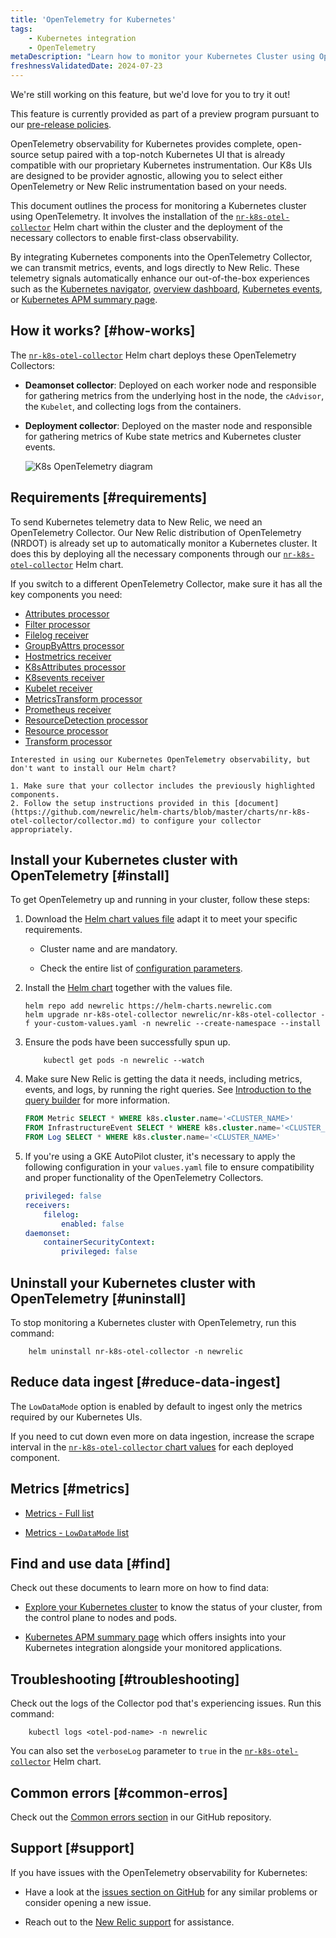 ```yaml
---
title: 'OpenTelemetry for Kubernetes'
tags:
    - Kubernetes integration
    - OpenTelemetry
metaDescription: "Learn how to monitor your Kubernetes Cluster using OpenTelemetry"
freshnessValidatedDate: 2024-07-23
---
```


<Callout title="preview">
  We're still working on this feature, but we'd love for you to try it out!

  This feature is currently provided as part of a preview program pursuant to our [pre-release policies](/docs/licenses/license-information/referenced-policies/new-relic-pre-release-policy).
</Callout>

OpenTelemetry observability for Kubernetes provides complete, open-source setup paired with a top-notch Kubernetes UI that is already compatible with our proprietary Kubernetes instrumentation. Our K8s UIs are designed to be provider agnostic, allowing you to select either OpenTelemetry or New Relic instrumentation based on your needs.

This document outlines the process for monitoring a Kubernetes cluster using OpenTelemetry. It involves the installation of the [`nr-k8s-otel-collector`](https://github.com/newrelic/helm-charts/tree/master/charts/nr-k8s-otel-collector) Helm chart within the cluster and the deployment of the necessary collectors to enable first-class observability.

By integrating Kubernetes components into the OpenTelemetry Collector, we can transmit metrics, events, and logs directly to New Relic. These telemetry signals automatically enhance our out-of-the-box experiences such as the [Kubernetes navigator](/docs/kubernetes-pixie/kubernetes-integration/understand-use-data/kubernetes-cluster-explorer/#navigator-preview), [overview dashboard](/docs/kubernetes-pixie/kubernetes-integration/understand-use-data/kubernetes-cluster-explorer/#cluster-overview-dashboard), [Kubernetes events](/docs/kubernetes-pixie/kubernetes-integration/understand-use-data/kubernetes-cluster-explorer/#browse-your-kubernetes-events), or [Kubernetes APM summary page](/docs/apm/apm-ui-pages/monitoring/kubernetes-summary-page/).

## How it works? [#how-works]

The [`nr-k8s-otel-collector`](https://github.com/newrelic/helm-charts/tree/master/charts/nr-k8s-otel-collector) Helm chart deploys these OpenTelemetry Collectors:

* **Deamonset collector**: Deployed on each worker node and responsible for gathering metrics from the underlying host in the node, the `cAdvisor`, the  `Kubelet`, and collecting logs from the containers.

* **Deployment collector**: Deployed on the master node and responsible for gathering metrics of Kube state metrics and Kubernetes cluster events.

  <img
    title="K8s OpenTelemetry diagram"
    alt="K8s OpenTelemetry diagram"
    src="/images/infrastructure_diagram_k8s-otel-stack.webp"
  />

## Requirements [#requirements]

To send Kubernetes telemetry data to New Relic, we need an OpenTelemetry Collector. Our New Relic distribution of OpenTelemetry (NRDOT) is already set up to automatically monitor a Kubernetes cluster. It does this by deploying all the necessary components through our [`nr-k8s-otel-collector`](https://github.com/newrelic/helm-charts/tree/master/charts/nr-k8s-otel-collector) Helm chart.

If you switch to a different OpenTelemetry Collector, make sure it has all the key components you need:

* [Attributes processor](https://github.com/open-telemetry/opentelemetry-collector-contrib/tree/main/processor/attributesprocessor)
* [Filter processor](https://github.com/open-telemetry/opentelemetry-collector-contrib/tree/main/processor/filterprocessor)
* [Filelog receiver](https://github.com/open-telemetry/opentelemetry-collector-contrib/tree/main/receiver/filelogreceiver)
* [GroupByAttrs processor](https://github.com/open-telemetry/opentelemetry-collector-contrib/tree/main/processor/groupbyattrsprocessor)
* [Hostmetrics receiver](https://github.com/open-telemetry/opentelemetry-collector-contrib/tree/main/receiver/hostmetricsreceiver)
* [K8sAttributes processor](https://github.com/open-telemetry/opentelemetry-collector-contrib/tree/main/processor/k8sattributesprocessor)
* [K8sevents receiver](https://github.com/open-telemetry/opentelemetry-collector-contrib/tree/main/receiver/k8seventsreceiver)
* [Kubelet receiver](https://github.com/open-telemetry/opentelemetry-collector-contrib/tree/main/receiver/kubeletstatsreceiver)
* [MetricsTransform processor](https://github.com/open-telemetry/opentelemetry-collector-contrib/tree/main/processor/metricstransformprocessor)
* [Prometheus receiver](https://github.com/open-telemetry/opentelemetry-collector-contrib/tree/main/receiver/prometheusreceiver)
* [ResourceDetection processor](https://github.com/open-telemetry/opentelemetry-collector-contrib/tree/main/processor/resourcedetectionprocessor)
* [Resource processor](https://github.com/open-telemetry/opentelemetry-collector-contrib/tree/main/processor/resourceprocessor)
* [Transform processor](https://github.com/open-telemetry/opentelemetry-collector-contrib/tree/main/processor/transformprocessor)


<Callout variant="tip">

    Interested in using our Kubernetes OpenTelemetry observability, but don't want to install our Helm chart?

    1. Make sure that your collector includes the previously highlighted components.
    2. Follow the setup instructions provided in this [document](https://github.com/newrelic/helm-charts/blob/master/charts/nr-k8s-otel-collector/collector.md) to configure your collector appropriately.

</Callout>


## Install your Kubernetes cluster with OpenTelemetry [#install]

To get OpenTelemetry up and running in your cluster, follow these steps:

1. Download the [Helm chart values file](https://github.com/newrelic/helm-charts/tree/master/charts/nr-k8s-otel-collector/values.yaml#L20-L24) adapt it to meet your specific requirements.

   * Cluster name and <InlinePopover type="licenseKey"/> are mandatory.

   * Check the entire list of [configuration parameters](https://github.com/newrelic/helm-charts/tree/master/charts/nr-k8s-otel-collector#values).

2. Install the [Helm chart](https://github.com/newrelic/helm-charts/tree/master/charts/nr-k8s-otel-collector) together with the values file.

   ```shell
   helm repo add newrelic https://helm-charts.newrelic.com
   helm upgrade nr-k8s-otel-collector newrelic/nr-k8s-otel-collector -f your-custom-values.yaml -n newrelic --create-namespace --install
   ```

3. Ensure the pods have been successfully spun up.

   ```shell
       kubectl get pods -n newrelic --watch
   ```

4. Make sure New Relic is getting the data it needs, including metrics, events, and logs, by running the right queries. See [Introduction to the query builder](/docs/query-your-data/explore-query-data/query-builder/introduction-query-builder/) for more information.

   ```sql
   FROM Metric SELECT * WHERE k8s.cluster.name='<CLUSTER_NAME>'
   FROM InfrastructureEvent SELECT * WHERE k8s.cluster.name='<CLUSTER_NAME>'
   FROM Log SELECT * WHERE k8s.cluster.name='<CLUSTER_NAME>'
   ```

5. If you're using a GKE AutoPilot cluster, it's necessary to apply the following configuration in your `values.yaml` file to ensure compatibility and proper functionality of the OpenTelemetry Collectors.

   ```yaml
   privileged: false
   receivers:
       filelog:
           enabled: false
   daemonset:
       containerSecurityContext:
           privileged: false
   ```

## Uninstall your Kubernetes cluster with OpenTelemetry [#uninstall]

To stop monitoring a Kubernetes cluster with OpenTelemetry, run this command:

```shell
    helm uninstall nr-k8s-otel-collector -n newrelic
```

## Reduce data ingest [#reduce-data-ingest]

The `LowDataMode` option is enabled by default to ingest only the metrics required by our Kubernetes UIs.

If you need to cut down even more on data ingestion, increase the scrape interval in the [`nr-k8s-otel-collector` chart values](https://github.com/newrelic/helm-charts/tree/master/charts/nr-k8s-otel-collector#values) for each deployed component.

## Metrics [#metrics]

* [Metrics - Full list](https://github.com/newrelic/helm-charts/tree/master/charts/nr-k8s-otel-collector/docs/metrics-full.md)

* [Metrics - `LowDataMode` list](https://github.com/newrelic/helm-charts/tree/master/charts/nr-k8s-otel-collector/docs/metrics-lowDataMode.md)

## Find and use data [#find]

Check out these documents to learn more on how to find data:

* [Explore your Kubernetes cluster](/docs/kubernetes-pixie/kubernetes-integration/understand-use-data/kubernetes-cluster-explorer/) to know the status of your cluster, from the control plane to nodes and pods.

* [Kubernetes APM summary page](/docs/apm/apm-ui-pages/monitoring/kubernetes-summary-page/) which offers insights into your Kubernetes integration alongside your monitored applications.

## Troubleshooting [#troubleshooting]

Check out the logs of the Collector pod that's experiencing issues. Run this command:

```shell
    kubectl logs <otel-pod-name> -n newrelic
```

You can also set the `verboseLog` parameter to `true` in the [`nr-k8s-otel-collector`](https://github.com/newrelic/helm-charts/tree/master/charts/nr-k8s-otel-collector#values) Helm chart.

## Common errors [#common-erros]

Check out the [Common errors section](https://github.com/newrelic/helm-charts/tree/master/charts/nr-k8s-otel-collector#common-errors) in our GitHub repository.

## Support [#support]

If you have issues with the OpenTelemetry observability for Kubernetes:

* Have a look at the [issues section on GitHub](https://github.com/newrelic/helm-charts/issues) for any similar problems or consider opening a new issue.

* Reach out to the [New Relic support](https://support.newrelic.com/s/) for assistance.
